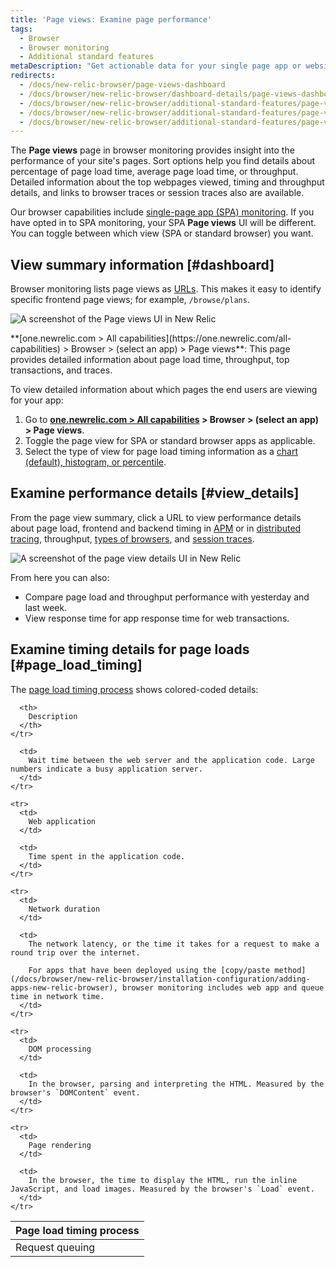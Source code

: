 ```yaml
---
title: 'Page views: Examine page performance'
tags:
  - Browser
  - Browser monitoring
  - Additional standard features
metaDescription: "Get actionable data for your single page app or website's performance, timing, throughput, page loads, and more with our Page views UI for browser monitoring."
redirects:
  - /docs/new-relic-browser/page-views-dashboard
  - /docs/browser/new-relic-browser/dashboard-details/page-views-dashboard
  - /docs/browser/new-relic-browser/additional-standard-features/page-views-insights-your-sites-popularity
  - /docs/browser/new-relic-browser/additional-standard-features/page-views-understanding-your-sites-popularity
  - /docs/browser/new-relic-browser/additional-standard-features/page-views-examine-page-performance
---
```




The **Page views** page in browser monitoring provides insight into the performance of your site's pages. Sort options help you find details about percentage of page load time, average page load time, or throughput. Detailed information about the top webpages viewed, timing and throughput details, and links to browser traces or session traces also are available.

Our browser capabilities include [single-page app (SPA) monitoring](/docs/browser/single-page-app-monitoring/get-started/welcome-single-page-app-monitoring). If you have opted in to SPA monitoring, your SPA **Page views** UI will be different. You can toggle between which view (SPA or standard browser) you want.

## View summary information [#dashboard]

Browser monitoring lists page views as [URLs](/docs/browser/new-relic-browser/getting-started/url-whitelists-grouping-browser-metrics). This makes it easy to identify specific frontend page views; for example, `/browse/plans`.

<img
  title="Page views UI overview"
  alt="A screenshot of the Page views UI in New Relic"
  src={browserPageviewsOverview}
/>

<figcaption>
  **[one.newrelic.com > All capabilities](https://one.newrelic.com/all-capabilities) > Browser > (select an app) > Page views**: This page provides detailed information about page load time, throughput, top transactions, and traces.
</figcaption>

To view detailed information about which pages the end users are viewing for your app:

1. Go to **[one.newrelic.com > All capabilities](https://one.newrelic.com/all-capabilities) > Browser > (select an app) > Page views**.
2. Toggle the page view for SPA or standard browser apps as applicable.
3. Select the type of view for page load timing information as a [chart (default), histogram, or percentile](/docs/apm/apm-ui-pages/monitoring/response-time-chart-types-apm-browser/).

## Examine performance details [#view_details]

From the page view summary, click a URL to view performance details about page load, frontend and backend timing in [APM](/docs/apm/apm-ui-pages/features/request-queuing-tracking-front-end-time/) or in [distributed tracing](/docs/distributed-tracing/ui-data/understand-use-distributed-tracing-ui), throughput, [types of browsers](/docs/browser/new-relic-browser/additional-standard-features/browsers-problem-patterns-type-or-platform), and [session traces](/docs/browser/browser-monitoring/browser-pro-features/session-traces-explore-webpages-life-cycle).

<img
  title="Page view details"
  alt="A screenshot of the page view details UI in New Relic"
  src={browserPageLoadPerformance}
/>

From here you can also:

* Compare page load and throughput performance with yesterday and last week.
* View response time for app response time for web transactions.

## Examine timing details for page loads [#page_load_timing]

The [page load timing process](/docs/browser/new-relic-browser/page-load-timing-resources/page-load-timing-process) shows colored-coded details:

<table>
  <thead>
    <tr>
      <th style={{ width: "200px" }}>
        Page load timing process
      </th>

      <th>
        Description
      </th>
    </tr>
  </thead>

  <tbody>
    <tr>
      <td>
        Request queuing
      </td>

      <td>
        Wait time between the web server and the application code. Large numbers indicate a busy application server.
      </td>
    </tr>

    <tr>
      <td>
        Web application
      </td>

      <td>
        Time spent in the application code.
      </td>
    </tr>

    <tr>
      <td>
        Network duration
      </td>

      <td>
        The network latency, or the time it takes for a request to make a round trip over the internet.

        For apps that have been deployed using the [copy/paste method](/docs/browser/new-relic-browser/installation-configuration/adding-apps-new-relic-browser), browser monitoring includes web app and queue time in network time.
      </td>
    </tr>

    <tr>
      <td>
        DOM processing
      </td>

      <td>
        In the browser, parsing and interpreting the HTML. Measured by the browser's `DOMContent` event.
      </td>
    </tr>

    <tr>
      <td>
        Page rendering
      </td>

      <td>
        In the browser, the time to display the HTML, run the inline JavaScript, and load images. Measured by the browser's `Load` event.
      </td>
    </tr>
  </tbody>
</table>
